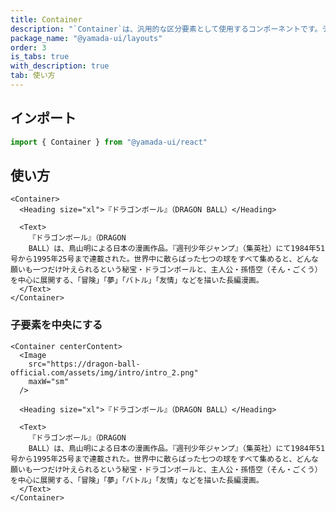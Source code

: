 ```yaml
---
title: Container
description: "`Container`は、汎用的な区分要素として使用するコンポーネントです。デフォルトでは、`section`要素をレンダリングします。"
package_name: "@yamada-ui/layouts"
order: 3
is_tabs: true
with_description: true
tab: 使い方
---
```


## インポート

```ts
import { Container } from "@yamada-ui/react"
```

## 使い方

```tsx
<Container>
  <Heading size="xl">『ドラゴンボール』（DRAGON BALL）</Heading>

  <Text>
    『ドラゴンボール』（DRAGON
    BALL）は、鳥山明による日本の漫画作品。『週刊少年ジャンプ』（集英社）にて1984年51号から1995年25号まで連載された。世界中に散らばった七つの球をすべて集めると、どんな願いも一つだけ叶えられるという秘宝・ドラゴンボールと、主人公・孫悟空（そん・ごくう）を中心に展開する、「冒険」「夢」「バトル」「友情」などを描いた長編漫画。
  </Text>
</Container>
```

### 子要素を中央にする

```tsx
<Container centerContent>
  <Image
    src="https://dragon-ball-official.com/assets/img/intro/intro_2.png"
    maxW="sm"
  />

  <Heading size="xl">『ドラゴンボール』（DRAGON BALL）</Heading>

  <Text>
    『ドラゴンボール』（DRAGON
    BALL）は、鳥山明による日本の漫画作品。『週刊少年ジャンプ』（集英社）にて1984年51号から1995年25号まで連載された。世界中に散らばった七つの球をすべて集めると、どんな願いも一つだけ叶えられるという秘宝・ドラゴンボールと、主人公・孫悟空（そん・ごくう）を中心に展開する、「冒険」「夢」「バトル」「友情」などを描いた長編漫画。
  </Text>
</Container>
```
